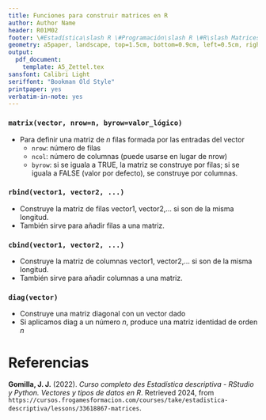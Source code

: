 ```yaml
---
title: Funciones para construir matrices en R
author: Author Name
header: R01M02
footer: \#Estadística\slash R \#Programación\slash R \#R\slash Matrices
geometry: a5paper, landscape, top=1.5cm, bottom=0.9cm, left=0.5cm, right=0.5cm, headsep = 0.5cm, footskip = 12pt
output:
  pdf_document: 
    template: A5_Zettel.tex
sansfont: Calibri Light
seriffont: "Bookman Old Style"
printpaper: yes
verbatim-in-note: yes
---
```

### `matrix(vector, nrow=n, byrow=valor_lógico)`
- Para definir una matriz de $n$ filas formada por las entradas del vector
  - `nrow`: número de filas
  - ` ncol`: número de columnas (puede usarse en lugar de nrow)
  - `byrow`: si se iguala a TRUE, la matriz se construye por filas; si se iguala a FALSE (valor por defecto), se construye por columnas.
		    
### `rbind(vector1, vector2, ...)`
- Construye la matriz de filas vector1,  vector2,... si son de la misma longitud.
- También sirve para añadir filas a una matriz.
			
### `cbind(vector1, vector2, ...)`
- Construye la matriz de columnas vector1,  vector2,... si son de la misma longitud.
- También sirve para añadir columnas a una matriz.

### `diag(vector)`
- Construye una matriz diagonal con un vector dado
- Si aplicamos diag a un número $n$, produce una matriz identidad de orden $n$

\pagebreak

# Referencias

**Gomilla, J. J.** (2022). _Curso completo des Estadística descriptiva - RStudio y Python. Vectores y tipos de datos en R_. Retrieved 2024, from <code style="word-wrap: break-word;">https://cursos.frogamesformacion.com/courses/take/estadistica-descriptiva/lessons/33618867-matrices</code>.